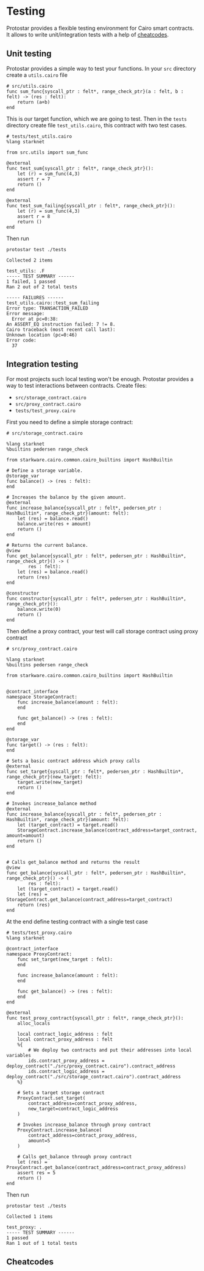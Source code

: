 # Testing
Protostar provides a flexible testing environment for Cairo smart contracts. 
It allows to write unit/integration tests with a help of [cheatcodes](#cheatcodes).

## Unit testing
Protostar provides a simple way to test your functions.
In your `src` directory create a `utils.cairo` file
```
# src/utils.cairo
func sum_func{syscall_ptr : felt*, range_check_ptr}(a : felt, b : felt) -> (res : felt):
    return (a+b)
end
```
This is our target function, which we are going to test.
Then in the `tests` directory create file `test_utils.cairo`, this contract with two test cases.
```
# tests/test_utils.cairo
%lang starknet

from src.utils import sum_func

@external
func test_sum{syscall_ptr : felt*, range_check_ptr}():
    let (r) = sum_func(4,3)
    assert r = 7
    return ()
end

@external
func test_sum_failing{syscall_ptr : felt*, range_check_ptr}():
    let (r) = sum_func(4,3)
    assert r = 8
    return ()
end
```

Then run 
```
protostar test ./tests
```

```console title="expected result"
Collected 2 items

test_utils: .F
----- TEST SUMMARY ------
1 failed, 1 passed
Ran 2 out of 2 total tests

----- FAILURES ------
test_utils.cairo::test_sum_failing
Error type: TRANSACTION_FAILED
Error message:
  Error at pc=0:38:
An ASSERT_EQ instruction failed: 7 != 8.
Cairo traceback (most recent call last):
Unknown location (pc=0:46)
Error code:
  37
```

## Integration testing

For most projects such local testing won't be enough. Protostar provides a way to test interactions between contracts.
Create files:
- `src/storage_contract.cairo`
- `src/proxy_contract.cairo`
- `tests/test_proxy.cairo`

First you need to define a simple storage contract:
```
# src/storage_contract.cairo

%lang starknet
%builtins pedersen range_check

from starkware.cairo.common.cairo_builtins import HashBuiltin

# Define a storage variable.
@storage_var
func balance() -> (res : felt):
end

# Increases the balance by the given amount.
@external
func increase_balance{syscall_ptr : felt*, pedersen_ptr : HashBuiltin*, range_check_ptr}(amount: felt):
    let (res) = balance.read()
    balance.write(res + amount)
    return ()
end

# Returns the current balance.
@view
func get_balance{syscall_ptr : felt*, pedersen_ptr : HashBuiltin*, range_check_ptr}() -> (
        res : felt):
    let (res) = balance.read()
    return (res)
end

@constructor
func constructor{syscall_ptr : felt*, pedersen_ptr : HashBuiltin*, range_check_ptr}():
    balance.write(0)
    return ()
end
```
Then define a proxy contract, your test will call storage contract using proxy contract
```
# src/proxy_contract.cairo

%lang starknet
%builtins pedersen range_check

from starkware.cairo.common.cairo_builtins import HashBuiltin


@contract_interface
namespace StorageContract:
    func increase_balance(amount : felt):
    end

    func get_balance() -> (res : felt):
    end
end

@storage_var
func target() -> (res : felt):
end

# Sets a basic contract address which proxy calls
@external
func set_target{syscall_ptr : felt*, pedersen_ptr : HashBuiltin*, range_check_ptr}(new_target: felt):
    target.write(new_target)
    return ()
end

# Invokes increase_balance method
@external
func increase_balance{syscall_ptr : felt*, pedersen_ptr : HashBuiltin*, range_check_ptr}(amount: felt):
    let (target_contract) = target.read()
    StorageContract.increase_balance(contract_address=target_contract, amount=amount)
    return ()
end


# Calls get_balance method and returns the result
@view
func get_balance{syscall_ptr : felt*, pedersen_ptr : HashBuiltin*, range_check_ptr}() -> (
        res : felt):
    let (target_contract) = target.read()
    let (res) = StorageContract.get_balance(contract_address=target_contract)
    return (res)
end
```
At the end define testing contract with a single test case
```
# tests/test_proxy.cairo
%lang starknet

@contract_interface
namespace ProxyContract:
    func set_target(new_target : felt):
    end

    func increase_balance(amount : felt):
    end

    func get_balance() -> (res : felt):
    end
end

@external
func test_proxy_contract{syscall_ptr : felt*, range_check_ptr}():
    alloc_locals

    local contract_logic_address : felt
    local contract_proxy_address : felt
    %{
        # We deploy two contracts and put their addresses into local variables
        ids.contract_proxy_address = deploy_contract("./src/proxy_contract.cairo").contract_address 
        ids.contract_logic_address = deploy_contract("./src/storage_contract.cairo").contract_address 
    %}

    # Sets a target storage contract 
    ProxyContract.set_target(
        contract_address=contract_proxy_address,
        new_target=contract_logic_address
    )

    # Invokes increase_balance through proxy contract
    ProxyContract.increase_balance(
        contract_address=contract_proxy_address,
        amount=5
    )

    # Calls get_balance through proxy contract
    let (res) = ProxyContract.get_balance(contract_address=contract_proxy_address)
    assert res = 5
    return ()
end
```

Then run
```
protostar test ./tests
```

```console title="expected result"
Collected 1 items

test_proxy: .
----- TEST SUMMARY ------
1 passed
Ran 1 out of 1 total tests
```


## Cheatcodes
